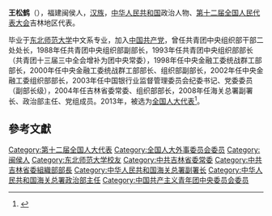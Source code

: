 '''王松鹤'''（{{bd|1952年|5月||catIdx=Wang王}}），福建闽侯人，[[汉族|汉族]]，[[中华人民共和国|中华人民共和国]]政治人物、[[第十二届全国人民代表大会|第十二届全国人民代表大会]]吉林地区代表。

毕业于[[东北师范大学|东北师范大学]]中文系专业，加入[[中国共产党|中国共产党]]，曾任共青团中央组织部干部二处处长，1988年任共青团中央组织部副部长，1993年任共青团中央组织部部长（共青团十三届三中全会增补为团中央常委），1998年任中央金融工委统战群工部部长，2000年任中央金融工委统战群工部部长、组织部副部长，2002年任中央金融工委组织部部长，2003年任中国银行业监督管理委员会纪委书记、党委委员（副部长级），2004年任吉林省委常委、组织部部长，2008年任海关总署副署长、政治部主任、党组成员。2013年，被选为[[全国人大代表|全国人大代表]]<ref>{{cite news|title=全国人大代表信息-王松鹤|url= http://210.82.31.1:8084/delegate/viewDelegate.action?dbid=120462|accessdate=2013-03-28|newspaper=全国人大网}}</ref>。

==參考文獻==
{{reflist}}
{{中国政治人物小作品}}
{{团中央部门负责人}}

{{DEFAULTSORT:Wang王}}
[[Category:第十二届全国人大代表|Category:第十二届全国人大代表]]
[[Category:全国人大外事委员会委员|Category:全国人大外事委员会委员]]
[[Category:闽侯人|Category:闽侯人]]
[[Category:东北师范大学校友|Category:东北师范大学校友]]
[[Category:中共吉林省委常委|Category:中共吉林省委常委]]
[[Category:中共吉林省委組織部部長|Category:中共吉林省委組織部部長]]
[[Category:中华人民共和国海关总署副署长|Category:中华人民共和国海关总署副署长]]
[[Category:中华人民共和国海关总署政治部主任|Category:中华人民共和国海关总署政治部主任]]
[[Category:中国共产主义青年团中央委员会委员|Category:中国共产主义青年团中央委员会委员]]